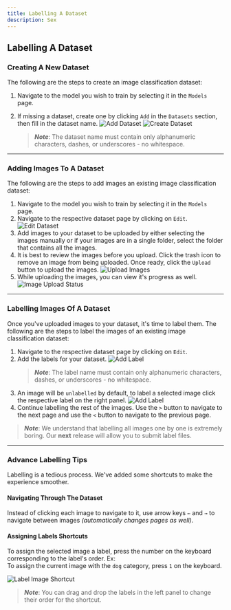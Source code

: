 ```yaml
---
title: Labelling A Dataset
description: Sex
---
```


## Labelling A Dataset

### Creating A New Dataset

The following are the steps to create an image classification dataset:

1. Navigate to the model you wish to train by selecting it in the `Models` page.
2. If missing a dataset, create one by clicking `Add` in the `Datasets` section, then fill in the dataset name.
   ![Add Dataset][1]
   ![Create Dataset][2]

    > **_Note_**: The dataset name must contain only alphanumeric characters, dashes, or underscores - no whitespace.

---

### Adding Images To A Dataset

The following are the steps to add images an existing image classification dataset:

1. Navigate to the model you wish to train by selecting it in the `Models` page.
2. Navigate to the respective dataset page by clicking on `Edit`.
   ![Edit Dataset][3]
3. Add images to your dataset to be uploaded by either selecting the images manually or if your images are in a single folder, select the folder that contains all the images.
4. It is best to review the images before you upload. Click the trash icon to remove an image from being uploaded. Once ready, click the `Upload` button to upload the images.
   ![Upload Images][4]
5. While uploading the images, you can view it's progress as well.
   ![Image Upload Status][5]

---

### Labelling Images Of A Dataset

Once you've uploaded images to your dataset, it's time to label them. The following are
the steps to label the images of an existing image classification dataset:

1. Navigate to the respective dataset page by clicking on `Edit`.
2. Add the labels for your dataset.
   ![Add Label][6]
    > **_Note_**: The label name must contain only alphanumeric characters, dashes, or underscores - no whitespace.
3. An image will be `unlabelled` by default, to label a selected image click the respective label on the right panel.
   ![Add Label][7]
4. Continue labelling the rest of the images. Use the `>` button to navigate to the next page and use the `<` button to navigate to the previous page.

> **_Note_**: We understand that labelling all images one by one is extremely boring. Our **next** release will allow you to submit label files.

---

### Advance Labelling Tips

Labelling is a tedious process. We've added some shortcuts to make the experience smoother.

#### Navigating Through The Dataset

Instead of clicking each image to navigate to it, use arrow keys `←` and `→` to navigate between images _(automatically changes pages as well)_.

#### Assigning Labels Shortcuts

To assign the selected image a label, press the number on the keyboard corresponding to the label's order. Ex:  
To assign the current image with the `dog` category, press `1` on the keyboard.

![Label Image Shortcut][8]

> **_Note_**: You can drag and drop the labels in the left panel to change their order for the shortcut.

[1]: /docs/ui/image-classification-dataset-creation/1.jpg 'Add Dataset Button'
[2]: /docs/ui/image-classification-dataset-creation/2.jpg 'Create Dataset'
[3]: /docs/ui/image-classification-dataset-creation/3.jpg 'Edit Dataset'
[4]: /docs/ui/image-classification-dataset-creation/4.jpg 'Upload Images'
[5]: /docs/ui/image-classification-dataset-creation/5.jpg 'Image Upload Status'
[6]: /docs/ui/image-classification-dataset-creation/6.jpg 'Add Label'
[7]: /docs/ui/image-classification-dataset-creation/7.jpg 'Label Image'
[8]: /docs/ui/image-classification-dataset-creation/8.jpg 'Label Image Shortcut'
